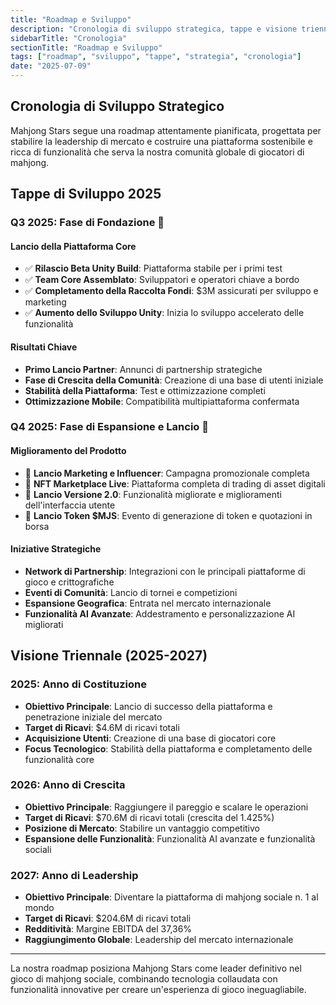 ```yaml
---
title: "Roadmap e Sviluppo"
description: "Cronologia di sviluppo strategica, tappe e visione triennale per diventare la piattaforma di mahjong sociale n. 1"
sidebarTitle: "Cronologia"
sectionTitle: "Roadmap e Sviluppo"
tags: ["roadmap", "sviluppo", "tappe", "strategia", "cronologia"]
date: "2025-07-09"
---
```


## Cronologia di Sviluppo Strategico

Mahjong Stars segue una roadmap attentamente pianificata, progettata per stabilire la leadership di mercato e costruire una piattaforma sostenibile e ricca di funzionalità che serva la nostra comunità globale di giocatori di mahjong.

## Tappe di Sviluppo 2025

### Q3 2025: Fase di Fondazione 🚀

#### Lancio della Piattaforma Core
- ✅ **Rilascio Beta Unity Build**: Piattaforma stabile per i primi test
- ✅ **Team Core Assemblato**: Sviluppatori e operatori chiave a bordo
- ✅ **Completamento della Raccolta Fondi**: $3M assicurati per sviluppo e marketing
- ✅ **Aumento dello Sviluppo Unity**: Inizia lo sviluppo accelerato delle funzionalità

#### Risultati Chiave
- **Primo Lancio Partner**: Annunci di partnership strategiche
- **Fase di Crescita della Comunità**: Creazione di una base di utenti iniziale
- **Stabilità della Piattaforma**: Test e ottimizzazione completi
- **Ottimizzazione Mobile**: Compatibilità multipiattaforma confermata

### Q4 2025: Fase di Espansione e Lancio 🌟

#### Miglioramento del Prodotto
- 🎯 **Lancio Marketing e Influencer**: Campagna promozionale completa
- 🎯 **NFT Marketplace Live**: Piattaforma completa di trading di asset digitali
- 🎯 **Lancio Versione 2.0**: Funzionalità migliorate e miglioramenti dell'interfaccia utente
- 🎯 **Lancio Token $MJS**: Evento di generazione di token e quotazioni in borsa

#### Iniziative Strategiche
- **Network di Partnership**: Integrazioni con le principali piattaforme di gioco e crittografiche
- **Eventi di Comunità**: Lancio di tornei e competizioni
- **Espansione Geografica**: Entrata nel mercato internazionale
- **Funzionalità AI Avanzate**: Addestramento e personalizzazione AI migliorati


## Visione Triennale (2025-2027)

### 2025: Anno di Costituzione
- **Obiettivo Principale**: Lancio di successo della piattaforma e penetrazione iniziale del mercato
- **Target di Ricavi**: $4.6M di ricavi totali
- **Acquisizione Utenti**: Creazione di una base di giocatori core
- **Focus Tecnologico**: Stabilità della piattaforma e completamento delle funzionalità core

### 2026: Anno di Crescita
- **Obiettivo Principale**: Raggiungere il pareggio e scalare le operazioni
- **Target di Ricavi**: $70.6M di ricavi totali (crescita del 1.425%)
- **Posizione di Mercato**: Stabilire un vantaggio competitivo
- **Espansione delle Funzionalità**: Funzionalità AI avanzate e funzionalità sociali

### 2027: Anno di Leadership
- **Obiettivo Principale**: Diventare la piattaforma di mahjong sociale n. 1 al mondo
- **Target di Ricavi**: $204.6M di ricavi totali
- **Redditività**: Margine EBITDA del 37,36%
- **Raggiungimento Globale**: Leadership del mercato internazionale

---

La nostra roadmap posiziona Mahjong Stars come leader definitivo nel gioco di mahjong sociale, combinando tecnologia collaudata con funzionalità innovative per creare un'esperienza di gioco ineguagliabile.
